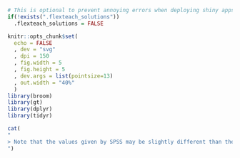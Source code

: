 ```r
# This is optional to prevent annoying errors when deploying shiny apps
if(!exists(".flexteach_solutions"))
  .flexteach_solutions = FALSE
```

```r
knitr::opts_chunk$set(
  echo = FALSE
  , dev = "svg"
  , dpi = 150
  , fig.width = 5
  , fig.height = 5
  , dev.args = list(pointsize=13)
  , out.width = "40%"
  )
library(broom)
library(gt)
library(dplyr)
library(tidyr)
```


```r
cat(
"
> Note that the values given by SPSS may be slightly different than the ones you calculated due to the rounding in the calculation. When you calculate it, it is best not to round until the end (unlike what is shown in questions 5 and 6, where values were rounded after each step for neatness of the display).
")


```

